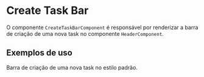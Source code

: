 
<Meta of={CreateTaskBarComponentStories} />

# Create Task Bar

O componente `CreateTaskBarComponent` é responsável por renderizar a barra de criação de uma nova task no componente `HeaderComponent`.

## Exemplos de uso

Barra de criação de uma nova task no estilo padrão.

<Canvas of={CreateTaskBarComponentStories.Default} />
